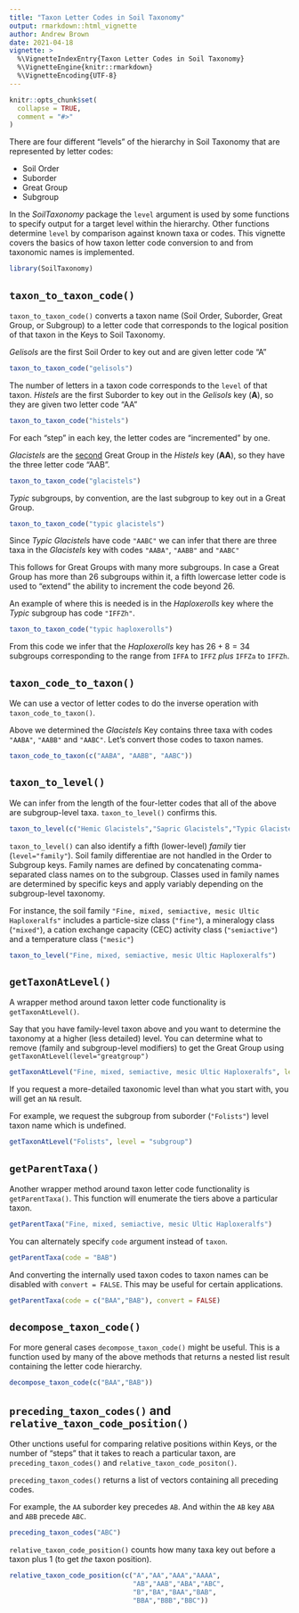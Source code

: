 ```yaml
---
title: "Taxon Letter Codes in Soil Taxonomy"
output: rmarkdown::html_vignette
author: Andrew Brown
date: 2021-04-18
vignette: >
  %\VignetteIndexEntry{Taxon Letter Codes in Soil Taxonomy}
  %\VignetteEngine{knitr::rmarkdown}
  %\VignetteEncoding{UTF-8}
---
```


```r
knitr::opts_chunk$set(
  collapse = TRUE,
  comment = "#>"
)
```

There are four different "levels" of the hierarchy in Soil Taxonomy that are represented by letter codes: 

 - Soil Order 
 - Suborder
 - Great Group
 - Subgroup

In the _SoilTaxonomy_ package the `level` argument is used by some functions to specify output for a target level within the hierarchy. Other functions determine `level` by comparison against known taxa or codes. This vignette covers the basics of how taxon letter code conversion to and from taxonomic names is implemented.

```r
library(SoilTaxonomy)
```

## `taxon_to_taxon_code()`

`taxon_to_taxon_code()` converts a taxon name (Soil Order, Suborder, Great Group, or Subgroup) to a letter code that corresponds to the logical position of that taxon in the Keys to Soil Taxonomy. 

_Gelisols_ are the first Soil Order to key out and are given letter code "A"

```r
taxon_to_taxon_code("gelisols")
```

The number of letters in a taxon code corresponds to the `level` of that taxon. 
_Histels_ are the first Suborder to key out in the _Gelisols_ key (**A**), so they are given two letter code "AA"

```r
taxon_to_taxon_code("histels")
```

For each "step" in each key, the letter codes are "incremented" by one. 

_Glacistels_ are the <u>second</u> Great Group in the _Histels_ key (**AA**), so they have the three letter code "AAB".  

```r
taxon_to_taxon_code("glacistels")
```

_Typic_ subgroups, by convention, are the last subgroup to key out in a Great Group. 

```r
taxon_to_taxon_code("typic glacistels")
```

Since _Typic Glacistels_ have code `"AABC"` we can infer that there are three taxa in the _Glacistels_ key with codes `"AABA"`, `"AABB"` and `"AABC"`

This follows for Great Groups with many more subgroups. In case a Great Group has more than 26 subgroups within it, a fifth lowercase letter code is used to "extend" the ability to increment the code beyond 26. 

An example of where this is needed is in the _Haploxerolls_ key where the _Typic_ subgroup has code `"IFFZh"`.

```r
taxon_to_taxon_code("typic haploxerolls")
```

From this code we infer that the _Haploxerolls_ key has $26+8=34$ subgroups corresponding to the range from `IFFA` to `IFFZ` _plus_ `IFFZa` to `IFFZh`.

## `taxon_code_to_taxon()`

We can use a vector of letter codes to do the inverse operation with `taxon_code_to_taxon()`.

Above we determined the _Glacistels_ Key contains three taxa with codes `"AABA"`, `"AABB"` and `"AABC"`. Let's convert those codes to taxon names.

```r
taxon_code_to_taxon(c("AABA", "AABB", "AABC"))
```

## `taxon_to_level()`

We can infer from the length of the four-letter codes that all of the above are subgroup-level taxa. `taxon_to_level()` confirms this.

```r
taxon_to_level(c("Hemic Glacistels","Sapric Glacistels","Typic Glacistels"))
```

`taxon_to_level()` can also identify a fifth (lower-level) _family_ tier (`level="family"`). Soil family differentiae are not handled in the Order to Subgroup keys. Family names are defined by concatenating comma-separated class names on to the subgroup. Classes used in family names are determined by specific keys and apply variably depending on the subgroup-level taxonomy.

For instance, the soil family `"Fine, mixed, semiactive, mesic Ultic Haploxeralfs"` includes a particle-size class (`"fine"`), a mineralogy class (`"mixed"`), a cation exchange capacity (CEC) activity class (`"semiactive"`) and a temperature class (`"mesic"`)

```r
taxon_to_level("Fine, mixed, semiactive, mesic Ultic Haploxeralfs")
```

## `getTaxonAtLevel()`

A wrapper method around taxon letter code functionality is `getTaxonAtLevel()`. 

Say that you have family-level taxon above and you want to determine the taxonomy at a higher (less detailed) level. 
You can determine what to remove (family and subgroup-level modifiers) to get the Great Group using `getTaxonAtLevel(level="greatgroup")`

```r
getTaxonAtLevel("Fine, mixed, semiactive, mesic Ultic Haploxeralfs", level = "greatgroup")
```

If you request a more-detailed taxonomic level than what you start with, you will get an `NA` result.

For example, we request the subgroup from suborder (`"Folists"`) level taxon name which is undefined.

```r
getTaxonAtLevel("Folists", level = "subgroup")
```

## `getParentTaxa()`

Another wrapper method around taxon letter code functionality is `getParentTaxa()`. This function will enumerate the tiers above a particular taxon.

```r
getParentTaxa("Fine, mixed, semiactive, mesic Ultic Haploxeralfs")
```

You can alternately specify `code` argument instead of `taxon`.

```r
getParentTaxa(code = "BAB")
```

And converting the internally used taxon codes to taxon names can be disabled with `convert = FALSE`. This may be useful for certain applications.

```r
getParentTaxa(code = c("BAA","BAB"), convert = FALSE)
```

## `decompose_taxon_code()`

For more general cases `decompose_taxon_code()` might be useful. This is a function used by many of the above methods that returns a nested list result containing the letter code hierarchy.

```r
decompose_taxon_code(c("BAA","BAB"))
```

## `preceding_taxon_codes()` and `relative_taxon_code_position()`

Other unctions useful for comparing relative positions within Keys, or the number of "steps" that it takes to reach a particular taxon, are `preceding_taxon_codes()` and `relative_taxon_code_positon()`.

`preceding_taxon_codes()` returns a list of vectors containing all preceding codes. 

For example, the `AA` suborder key precedes `AB`. And within the `AB` key `ABA` and `ABB` precede `ABC`.

```r
preceding_taxon_codes("ABC")
```

`relative_taxon_code_position()` counts how many taxa key out before a taxon plus $1$ (to get _the_ taxon position).

```r
relative_taxon_code_position(c("A","AA","AAA","AAAA",
                               "AB","AAB","ABA","ABC",
                               "B","BA","BAA","BAB",
                               "BBA","BBB","BBC"))
```

